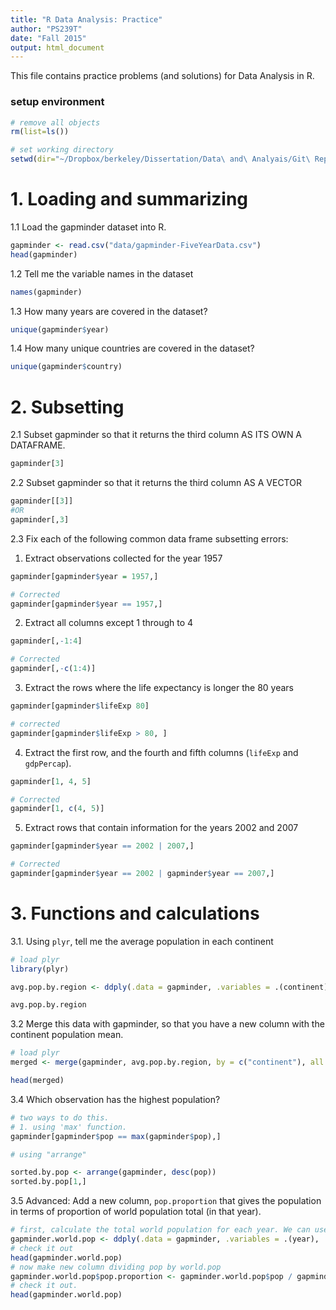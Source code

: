```yaml
---
title: "R Data Analysis: Practice"
author: "PS239T"
date: "Fall 2015"
output: html_document
---
```


This file contains practice problems (and solutions) for Data Analysis in R.

### setup environment

```r
# remove all objects
rm(list=ls())

# set working directory
setwd(dir="~/Dropbox/berkeley/Dissertation/Data\ and\ Analyais/Git\ Repos/PS239T/07_r-data-analysis/")
```

# 1. Loading and summarizing

1.1 Load the gapminder dataset into R.

```r
gapminder <- read.csv("data/gapminder-FiveYearData.csv")
head(gapminder)
```

1.2 Tell me the variable names in the dataset

```r
names(gapminder)
```

1.3 How many years are covered in the dataset?

```r
unique(gapminder$year)
```

1.4 How many unique countries are covered in the dataset?

```r
unique(gapminder$country)
```

# 2. Subsetting

2.1 Subset gapminder so that it returns the third column AS ITS OWN A DATAFRAME.

```r
gapminder[3]
```

2.2 Subset gapminder so that it returns the third column AS A VECTOR

```r
gapminder[[3]]
#OR
gapminder[,3]
```

2.3 Fix each of the following common data frame subsetting errors:

1. Extract observations collected for the year 1957

```r
gapminder[gapminder$year = 1957,]

# Corrected
gapminder[gapminder$year == 1957,]
```

2. Extract all columns except 1 through to 4

```r
gapminder[,-1:4]

# Corrected
gapminder[,-c(1:4)]
```

3. Extract the rows where the life expectancy is longer the 80 years

```r
gapminder[gapminder$lifeExp 80]

# corrected
gapminder[gapminder$lifeExp > 80, ]
```

4. Extract the first row, and the fourth and fifth columns
  (`lifeExp` and `gdpPercap`).

```r
gapminder[1, 4, 5]

# Corrected
gapminder[1, c(4, 5)]
```

5. Extract rows that contain information for the years 2002
   and 2007

```r
gapminder[gapminder$year == 2002 | 2007,]

# Corrected
gapminder[gapminder$year == 2002 | gapminder$year == 2007,]
```

# 3. Functions and calculations

3.1. Using `plyr`, tell me the average population in each continent

```r
# load plyr
library(plyr)

avg.pop.by.region <- ddply(.data = gapminder, .variables = .(continent), .fun = summarize, avg.pop = mean(pop, na.rm = T))

avg.pop.by.region
```

3.2 Merge this data with gapminder, so that you have a new column with the continent population mean.

```r
# load plyr
merged <- merge(gapminder, avg.pop.by.region, by = c("continent"), all.x = T)

head(merged)
```

3.4 Which observation has the highest population? 

```r
# two ways to do this.
# 1. using 'max' function.
gapminder[gapminder$pop == max(gapminder$pop),]

# using "arrange"

sorted.by.pop <- arrange(gapminder, desc(pop))
sorted.by.pop[1,]
```

3.5 Advanced: Add a new column, `pop.proportion` that gives the population in terms of proportion of world population total (in that year).

```r
# first, calculate the total world population for each year. We can use the function "mutate" in plur to automatically add this column in with gapminder.
gapminder.world.pop <- ddply(.data = gapminder, .variables = .(year), .fun = mutate, world.pop = sum(pop, na.rm = T))
# check it out
head(gapminder.world.pop)
# now make new column dividing pop by world.pop
gapminder.world.pop$pop.proportion <- gapminder.world.pop$pop / gapminder.world.pop$world.pop
# check it out.
head(gapminder.world.pop)
```
